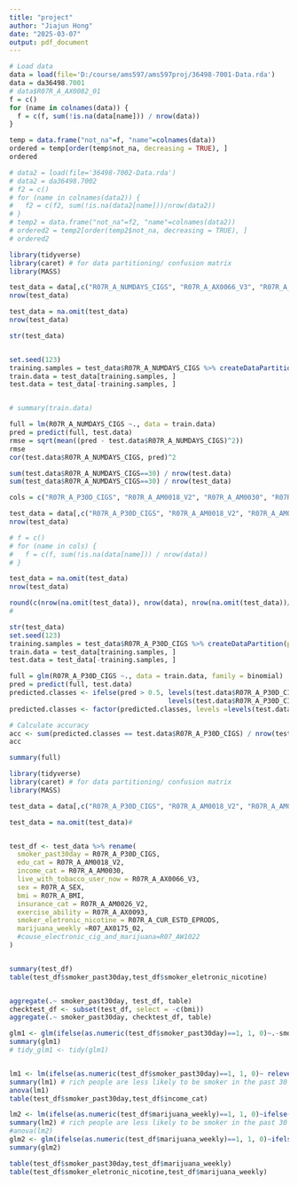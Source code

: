 ```yaml
---
title: "project"
author: "Jiajun Hong"
date: "2025-03-07"
output: pdf_document
---
```


```r
# Load data
data = load(file='D:/course/ams597/ams597proj/36498-7001-Data.rda')
data = da36498.7001
# data$R07R_A_AX0082_01
f = c()
for (name in colnames(data)) {
  f = c(f, sum(!is.na(data[name])) / nrow(data))
}

temp = data.frame("not_na"=f, "name"=colnames(data))
ordered = temp[order(temp$not_na, decreasing = TRUE), ]
ordered

```

```r
# data2 = load(file='36498-7002-Data.rda')
# data2 = da36498.7002
# f2 = c()
# for (name in colnames(data2)) {
#   f2 = c(f2, sum(!is.na(data2[name]))/nrow(data2))
# }
# temp2 = data.frame("not_na"=f2, "name"=colnames(data2))
# ordered2 = temp2[order(temp2$not_na, decreasing = TRUE), ]
# ordered2
```

```r
library(tidyverse)
library(caret) # for data partitioning/ confusion matrix
library(MASS)

test_data = data[,c("R07R_A_NUMDAYS_CIGS", "R07R_A_AX0066_V3", "R07R_A_AM0030", "R07R_A_BMI", "R07R_A_AX0093", "R07R_A_SEXORIENT2", "R07R_A_AX0691","R07_AX0175_02", "R07_AW1022")]
nrow(test_data)

test_data = na.omit(test_data)
nrow(test_data)

str(test_data)


set.seed(123)
training.samples = test_data$R07R_A_NUMDAYS_CIGS %>% createDataPartition(p = 0.75, list = FALSE)
train.data = test_data[training.samples, ]
test.data = test_data[-training.samples, ]


# summary(train.data)

full = lm(R07R_A_NUMDAYS_CIGS ~., data = train.data)
pred = predict(full, test.data)
rmse = sqrt(mean((pred - test.data$R07R_A_NUMDAYS_CIGS)^2))
rmse
cor(test.data$R07R_A_NUMDAYS_CIGS, pred)^2

sum(test.data$R07R_A_NUMDAYS_CIGS==30) / nrow(test.data)
sum(test_data$R07R_A_NUMDAYS_CIGS==30) / nrow(test_data)

```
```r

cols = c("R07R_A_P30D_CIGS", "R07R_A_AM0018_V2", "R07R_A_AM0030", "R07R_A_AX0066_V3", "R07R_A_SEX", "R07R_A_BMI", "R07R_A_AM0026_V2", "R07R_A_AX0093", "R07R_A_CUR_ESTD_EPRODS", "R07_AXO175")

test_data = data[,c("R07R_A_P30D_CIGS", "R07R_A_AM0018_V2", "R07R_A_AM0030", "R07R_A_AX0066_V3", "R07R_A_SEX", "R07R_A_BMI", "R07R_A_AM0026_V2", "R07R_A_AX0093", "R07R_A_CUR_ESTD_EPRODS", "R07_AX0175_02", "R07_AW1022")]
nrow(test_data)

# f = c()
# for (name in cols) {
#   f = c(f, sum(!is.na(data[name])) / nrow(data))
# }

test_data = na.omit(test_data)
nrow(test_data)

round(c(nrow(na.omit(test_data)), nrow(data), nrow(na.omit(test_data))/nrow(data)), 3)
# 

str(test_data)
set.seed(123)
training.samples = test_data$R07R_A_P30D_CIGS %>% createDataPartition(p = 0.75, list = FALSE)
train.data = test_data[training.samples, ]
test.data = test_data[-training.samples, ]

full = glm(R07R_A_P30D_CIGS ~., data = train.data, family = binomial)
pred = predict(full, test.data)
predicted.classes <- ifelse(pred > 0.5, levels(test.data$R07R_A_P30D_CIGS)[2], 
                                        levels(test.data$R07R_A_P30D_CIGS)[1])
predicted.classes <- factor(predicted.classes, levels =levels(test.data$R07R_A_P30D_CIGS))

# Calculate accuracy
acc <- sum(predicted.classes == test.data$R07R_A_P30D_CIGS) / nrow(test.data)
acc

summary(full)
```

```r
library(tidyverse)
library(caret) # for data partitioning/ confusion matrix
library(MASS)

test_data = data[,c("R07R_A_P30D_CIGS", "R07R_A_AM0018_V2", "R07R_A_AM0030", "R07R_A_AX0066_V3", "R07R_A_SEX", "R07R_A_BMI", "R07R_A_AM0026_V2", "R07R_A_AX0093", "R07R_A_CUR_ESTD_EPRODS", "R07_AX0175_02")] #"R07_AW1022"

test_data = na.omit(test_data)#


test_df <- test_data %>% rename(
  smoker_past30day = R07R_A_P30D_CIGS,
  edu_cat = R07R_A_AM0018_V2,
  income_cat = R07R_A_AM0030, 
  live_with_tobacco_user_now = R07R_A_AX0066_V3,
  sex = R07R_A_SEX,
  bmi = R07R_A_BMI,
  insurance_cat = R07R_A_AM0026_V2,
  exercise_ability = R07R_A_AX0093,
  smoker_eletronic_nicotine = R07R_A_CUR_ESTD_EPRODS, 
  marijuana_weekly =R07_AX0175_02, 
  #couse_electronic_cig_and_marijuana=R07_AW1022
)


summary(test_df)
table(test_df$smoker_past30day,test_df$smoker_eletronic_nicotine)


aggregate(.~ smoker_past30day, test_df, table)
checktest_df <- subset(test_df, select = -c(bmi))
aggregate(.~ smoker_past30day, checktest_df, table)

glm1 <- glm(ifelse(as.numeric(test_df$smoker_past30day)==1, 1, 0)~.-smoker_eletronic_nicotine, test_df, family = 'binomial')
summary(glm1)
# tidy_glm1 <- tidy(glm1)


lm1 <- lm(ifelse(as.numeric(test_df$smoker_past30day)==1, 1, 0)~ relevel(test_df$income_cat, ref = 3))
summary(lm1) # rich people are less likely to be smoker in the past 30 days. significant difference. 
anova(lm1)
table(test_df$smoker_past30day,test_df$income_cat)

lm2 <- lm(ifelse(as.numeric(test_df$marijuana_weekly)==1, 1, 0)~ifelse(as.numeric(test_df$smoker_past30day)==1, 1, 0))
summary(lm2) # rich people are less likely to be smoker in the past 30 days. significant difference. 
#anova(lm2)
glm2 <- glm(ifelse(as.numeric(test_df$marijuana_weekly)==1, 1, 0)~ifelse(as.numeric(test_df$smoker_past30day)==1, 1, 0), family = 'binomial')
summary(glm2)

table(test_df$smoker_past30day,test_df$marijuana_weekly)
table(test_df$smoker_eletronic_nicotine,test_df$marijuana_weekly)

```

